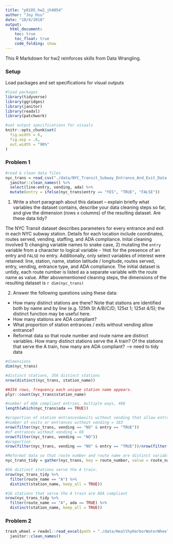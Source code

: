 ```yaml
---
title: "p8105_hw2_jh4054"
author: "Joy Hsu"
date: "10/4/2018"
output: 
  html_document:
    toc: true
    toc_float: true
    code_folding: show
---
```


This R Markdown for hw2 reinforces skills from Data Wrangling.

### Setup

Load packages and set specifications for visual outputs
```r
#load packages
library(tidyverse)
library(ggridges)
library(janitor)
library(readxl)
library(patchwork)

#set output specifications for visuals
knitr::opts_chunk$set(
  fig.width = 6,
  fig.asp = .6,
  out.width = "90%"
)
```

### Problem 1

```r
#read & clean data files
nyc_trans = read_csv("./data/NYC_Transit_Subway_Entrance_And_Exit_Data.csv") %>% 
  janitor::clean_names() %>% 
  select(line:entry, vending, ada) %>% 
  mutate(entry = ifelse(nyc_trans$entry == "YES", "TRUE", "FALSE"))
```

1. Write a short paragraph about this dataset – explain briefly what variables the dataset contains, describe your data cleaning steps so far, and give the dimension (rows x columns) of the resulting dataset. Are these data tidy?

The NYC Transit dataset describes parameters for every entrance and exit in each NYC subway station. Details for each location include coordinates, routes served, vending, staffing, and ADA compliance. Inital cleaning involved 1) changing variable names to snake case, 2) mutating the `entry` variable from a character to logical variable - `TRUE` for the presence of an entry and `FALSE` no entry. Additionally, only select variables of interest were retained: line, station, name, station latitude / longitude, routes served, entry, vending, entrance type, and ADA compliance. The initial dataset is untidy, each route number is listed as a separate variable with the route name as value. After abovementioned cleaning steps, the dimensions of the resulting dataset is `r dim(nyc_trans)`

2. Answer the following questions using these data:

* How many distinct stations are there? Note that stations are identified both by name and by line (e.g. 125th St A/B/C/D; 125st 1; 125st 4/5); the distinct function may be useful here.
* How many stations are ADA compliant? 
* What proportion of station entrances / exits without vending allow entrance?
* Reformat data so that route number and route name are distinct variables. How many distinct stations serve the A train? Of the stations that serve the A train, how many are ADA compliant? --> need to tidy data 

```r
#dimensions
dim(nyc_trans)

#distinct stations, 356 distinct stations
nrow(distinct(nyc_trans, station_name))

##356 rows, frequency each unique station name appears.
plyr::count(nyc_trans$station_name)

#number of ADA compliant entries, multiple ways, 468
length(which(nyc_trans$ada == TRUE))

#proportion of station entrances&exits without vending that allow entrance => 69 allow entrance out of 183
#number of exits or entrances without vending = 183
nrow(filter(nyc_trans, vending == "NO" & entry == "TRUE"))
#of entrances without vending = 69
nrow(filter(nyc_trans, vending == "NO"))
#proportion
nrow(filter(nyc_trans, vending == "NO" & entry == "TRUE"))/nrow(filter(nyc_trans, vending == "NO"))
```

```r
#Reformat data so that route number and route name are distinct variables
nyc_trans_tidy = gather(nyc_trans, key = route_number, value = route_name, route1:route11, na.rm = TRUE)

#56 distinct stations serve the A train. 
nrow(nyc_trans_tidy %>% 
  filter(route_name == "A") %>% 
  distinct(station_name, keep_all = TRUE))

#16 stations that serve the A train are ADA compliant
nrow(nyc_trans_tidy %>% 
  filter(route_name == "A", ada == TRUE) %>% 
  distinct(station_name, keep_all = TRUE))
```

### Problem 2

```r
trash_wheel = readxl::read_excel(path = "./data/HealthyHarborWaterWheelTotals2018-7-28.xlsx") %>% 
  janitor::clean_names()
```





